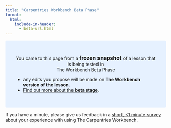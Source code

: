 ```yaml
---
title: "Carpentries Workbench Beta Phase"
format:
  html:
    include-in-header:
      - beta-url.html
---
```


:::{style='text-align: center; background: #E6F1FF; padding: 2rem;
border-radius: 0.25rem'}

You came to this page from a [**frozen snapshot**]{style='font-size: larger;'}
of a lesson that is being tested in \
The Workbench Beta Phase 

::: {style='text-align: left;'}
 - any edits you propose will be made on **The Workbench version of the lesson.**
 - [Find out more about the **beta stage**](../beta-phase.html#beta).

:::
:::


::: {.callout-tip appearance="simple"}

If you have a minute, please give us feedback in a 
[short, <1 minute survey](https://carpentries.typeform.com/to/KRBl4IZM)
about your experience with using The Carpentries Workbench.

:::

::: {#edit-url}

:::

